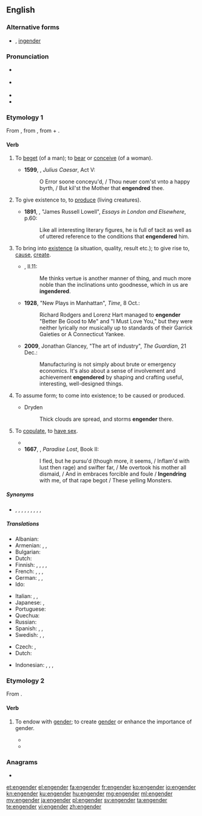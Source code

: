 ==English==
{{was wotd|2010|February|25}}

===Alternative forms===
* {{l|en|engendre}} {{defdate|14th–16th c.}}, [[ingender]] {{defdate|15th–17th c.}}

===Pronunciation===
* {{a|UK}} {{IPA|/ɪnˈdʒɛn.də/|/ɛnˈdʒɛn.də/|lang=en}}
* {{a|US}} {{IPA|/ɛnˈdʒɛn.dɚ/|/ɪnˈdʒɛn.dɚ/|lang=en}}
* {{rhymes|ɛndə(ɹ)|lang=en}}
* {{audio|en-us-engender.ogg|Audio (US)|lang=en}}

===Etymology 1===
From {{etyl|frm|en}} {{m|frm|engendrer}}, from {{etyl|la|en}} {{m|la|ingenerāre}}, from {{m|la|in-}} + {{m|la|generāre||to generate}}.

====Verb====
{{en-verb}}

# {{lb|en|obsolete|transitive}} To [[beget]] (of a man); to [[bear]] or [[conceive]] (of a woman). {{defdate|14th–19th c.}}
#* '''1599''', {{w|William Shakespeare}}, ''Julius Caesar'', Act V:
#*: O Error soone conceyu'd, / Thou neuer com'st vnto a happy byrth, / But kil'st the Mother that '''engendred''' thee.
# {{lb|en|transitive}} To give existence to, to [[produce]] (living creatures). {{defdate|from 14th c.}}
#* '''1891''', {{w|Henry James}}, "James Russell Lowell", ''Essays in London and Elsewhere'', p.60:
#*: Like all interesting literary figures, he is full of tacit as well as of uttered reference to the conditions that '''engendered''' him{{nb...}}.
# {{lb|en|transitive}} To bring into [[existence]] (a situation, quality, result etc.); to give rise to, [[cause]], [[create]]. {{defdate|from 14th c.}}
#* {{RQ:Flr Mntgn Essays}}, II.11:
#*: Me thinks vertue is another manner of thing, and much more noble than the inclinations unto goodnesse, which in us are '''ingendered'''.
#* '''1928''', "New Plays in Manhattan", ''Time'', 8 Oct.:
#*: Richard Rodgers and Lorenz Hart managed to '''engender''' "Better Be Good to Me" and "I Must Love You," but they were neither lyrically nor musically up to standards of their Garrick Gaieties or A Connecticut Yankee.
#* '''2009''', Jonathan Glancey, "The art of industry", ''The Guardian'', 21 Dec.:
#*: Manufacturing is not simply about brute or emergency economics. It's also about a sense of involvement and achievement '''engendered''' by shaping and crafting useful, interesting, well-designed things.
# {{lb|en|intransitive}} To assume form; to come into existence; to be caused or produced.
#* Dryden
#*: Thick clouds are spread, and storms '''engender''' there.
# {{lb|en|obsolete|intransitive}} To [[copulate]], to [[have sex]]. {{defdate|15th–19th c.}}
#* {{quote-text|year=1651|author={{w|Thomas Hobbes}}|title=Leviathan|passage=But that the bodies of the reprobate, who make the kingdom of Satan, shall also be glorious or spiritual bodies, or that they shall be as the angels of God, neither eating, drinking, nor '''engendering'''{{nb...}}, there is no place of Scripture to prove it{{nb...}}.}}
#* '''1667''', {{w|John Milton}}, ''Paradise Lost'', Book II:
#*: I fled, but he pursu'd (though more, it seems, / Inflam'd with lust then rage) and swifter far, / Me overtook his mother all dismaid, / And in embraces forcible and foule / '''Ingendring''' with me, of that rape begot / These yelling Monsters{{nb...}}.

=====Synonyms=====
* {{sense|to bring into existence}} {{l|en|beget}}, {{l|en|conjure}}, {{l|en|create}}, {{l|en|produce}}, {{l|en|make}}, {{l|en|craft}}, {{l|en|manufacture}}, {{l|en|invent}}, {{l|en|assemble}}, {{l|en|generate}}

=====Translations=====
{{trans-top|to bring into existence, cause}}
* Albanian: {{t+|sq|krijoj}}
* Armenian: {{t+|hy|հարուցել}}, {{t+|hy|առաջացնել}}, {{t+|hy|ծնել}}
* Bulgarian: {{t+|bg|пораждам|sc=Cyrl}}
* Dutch: {{t+|nl|voortbrengen}}
* Finnish: {{t+|fi|synnyttää}}, {{t+|fi|luoda}}, {{t+|fi|aiheuttaa}}, {{t+|fi|saada aikaan}}, {{t+|fi|tuottaa}}
* French: {{t+|fr|engendrer}}, {{t+|fr|concevoir}}, {{t|fr|donner le jour à}}, {{t+|fr|donner naissance à}}
* German: {{t+|de|erzeugen}}, {{t+|de|hervorrufen}}, {{t|de|herbeiführen}}
* Ido: {{t+|io|produktar}}
{{trans-mid}}
* Italian: {{t+|it|generare}}, {{t+|it|originare}}, {{t+|it|concepire}}
* Japanese: {{t|ja|引き起こす|tr=hikiokosu}}, {{t+|ja|発生|alt=発生させる|tr=hassei saseru}}
* Portuguese: {{t+|pt|engendrar}}
* Quechua: {{t|qu|churiyay}}
* Russian: {{t+|ru|порожда́ть}}
* Spanish: {{t+|es|engendrar}}, {{t|es|dar a luz}}, {{t+|es|concebir}}
* Swedish: {{t+|sv|framkalla}}, {{t+|sv|skapa}}, {{t+|sv|alstra}}
{{trans-bottom}}

{{checktrans-top}}
* Czech: {{t-check|cs|plodit}}, {{t-check|cs|zplodit}}
* Dutch: {{t-check|nl|voortbrengen}}
{{trans-mid}}
* Indonesian: {{t-check|id|sebab|alt=menyebabkan}}, {{t-check|id|akibat|alt=mengakibatkan}}, {{t-check|id|timbul|alt=menimbulkan}}, {{t-check|id|bawa|alt=membawa}}
{{trans-bottom}}

===Etymology 2===
From {{prefix|en|gender|lang=en}}.

====Verb====
{{en-verb}}

# {{lb|en|critical theory}} To endow with [[gender]]; to create [[gender]] or enhance the importance of gender. {{defdate|from 20th c.}}
#* {{quote-text|year=1992|author=Anne Cranny-Francis|title=Engendered Fictions|page=2|passage=As such they are an important way of understanding both how texts are '''engendered''' (how they articulate particular sex or gender role) and how they '''engender''' their consumers.}}
#* {{quote-text|year=1996|author=Steven C Ward|title=Reconfiguring Truth|page=xviii|passage=I focus on [...] the efforts of feminist critics of science to examine the '''engendered''' origins and implications of scientific rationality and modern epistemology.}}

===Anagrams===
* {{l|en|regenned}}

[[et:engender]]
[[el:engender]]
[[fa:engender]]
[[fr:engender]]
[[ko:engender]]
[[io:engender]]
[[kn:engender]]
[[ku:engender]]
[[hu:engender]]
[[mg:engender]]
[[ml:engender]]
[[my:engender]]
[[ja:engender]]
[[pl:engender]]
[[sv:engender]]
[[ta:engender]]
[[te:engender]]
[[vi:engender]]
[[zh:engender]]